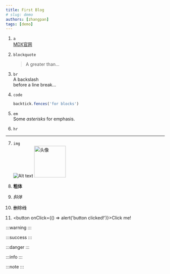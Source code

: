 ```yaml
---
title: First Blog
# slug: demo
authors: [zhangpan]
tags: [demo]
---
```


1. `a`  
[MDX官网](https://mdxjs.com/ "MDX官网")

2. `blockquote`  
    > A greater than…

3. `br`  
A backslash\
before a line break…

4. `code`  
    ```javascript
    backtick.fences('for blocks')
    ```

5. `em`  
    Some *asterisks* for emphasis.

6. `hr`  
***

7. `img`  
    ![Alt text](/img/avatar.png "头像")
    <img src="/img/avatar.png" alt="头像" width="100" height="100" />

8. **粗体**

9. *斜体*

10. ~~删除线~~


11. <button onClick={() => alert('button clicked!')}>Click me!</button>

:::warning
:::

:::success
:::

:::danger
:::


:::info
:::


:::note
:::
